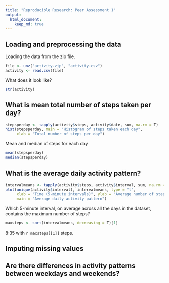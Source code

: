 ```yaml
---
title: "Reproducible Research: Peer Assessment 1"
output: 
  html_document:
    keep_md: true
---
```


## Loading and preprocessing the data
Loading the data from the zip file.
```r
file <- unz("activity.zip", "activity.csv")
activity <- read.csv(file)
```

What does it look like?
```r
str(activity)
```

## What is mean total number of steps taken per day?
```r
stepsperday <- tapply(activity$steps, activity$date, sum, na.rm = T)
hist(stepsperday, main = "Histogram of steps taken each day",
     xlab = "Total number of steps per day")
```

Mean and median of steps for each day
```r
mean(stepsperday)
median(stepsperday)
```

## What is the average daily activity pattern?
```r
intervalmeans <- tapply(activity$steps, activity$interval, sum, na.rm = T)
plot(unique(activity$interval), intervalmeans, type = "l",
     xlab = "Time (5-minute intervals)", ylab = "Average number of steps taken",
     main = "Average daily activity pattern")
```

Which 5-minute interval, on average across all the days in the dataset, contains the maximum number of steps?
```r
maxsteps <- sort(intervalmeans, decreasing = T)[1]
```
8:35 with `r maxsteps[[1]]` steps.

## Imputing missing values



## Are there differences in activity patterns between weekdays and weekends?
